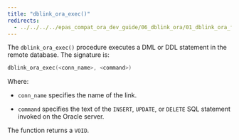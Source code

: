 ```yaml
---
title: "dblink_ora_exec()"
redirects:
  - ../../../../epas_compat_ora_dev_guide/06_dblink_ora/01_dblink_ora_functions_and_procedures/06_dblink_ora_exec #generated for docs/epas/reorg-role-use-case-mode
---
```


<div id="dblink_ora_exec" class="registered_link"></div>

The `dblink_ora_exec()` procedure executes a DML or DDL statement in the remote database. The signature is:

```c
dblink_ora_exec(<conn_name>, <command>)
```

Where:

-   `conn_name` specifies the name of the link.

-   `command` specifies the text of the `INSERT`, `UPDATE`, or `DELETE` SQL statement invoked on the Oracle server.

The function returns a `VOID`.
